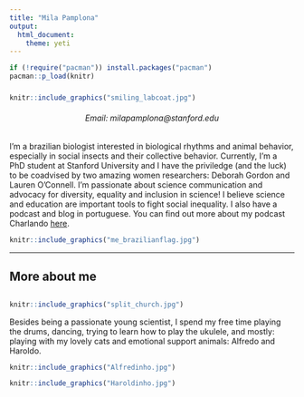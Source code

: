 ```yaml
---
title: "Mila Pamplona"
output: 
  html_document:
    theme: yeti
---
```



```r
if (!require("pacman")) install.packages("pacman")
pacman::p_load(knitr)
```


###

```r
knitr::include_graphics("smiling_labcoat.jpg")
```
   
<h6 style="text-align: center;" markdown="1">

Email: milapamplona@stanford.edu

</h6>     

I'm a brazilian biologist interested in biological rhythms and animal behavior, especially in social insects and their collective behavior. Currently, I'm a PhD student at Stanford University and I have the priviledge (and the luck) to be coadvised by two amazing women researchers: Deborah Gordon and Lauren O'Connell. I'm passionate about science communication and advocacy for diversity, equality and inclusion in science! I believe science and education are important tools to fight social inequality. I also have a podcast and blog in portuguese. You can find out more about my podcast Charlando [here](https://www.charlandopodcast.com/).

```r
knitr::include_graphics("me_brazilianflag.jpg")
```

----------------------------------

## More about me

##
```r
knitr::include_graphics("split_church.jpg")
```

</h6>     

Besides being a passionate young scientist, I spend my free time playing the drums, dancing, trying to learn how to play the ukulele, and mostly: playing with my lovely cats and emotional support animals: Alfredo and Haroldo.

```r
knitr::include_graphics("Alfredinho.jpg")
```

```r
knitr::include_graphics("Haroldinho.jpg")
```




